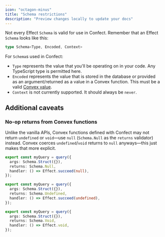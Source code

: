 ```yaml
---
icon: "octagon-minus"
title: "Schema restrictions"
description: "Preview changes locally to update your docs"
---
```


Not every Effect `Schema` is valid for use in Confect. Remember that an Effect `Schema` looks like this:

```typescript
type Schema<Type, Encoded, Context>
```

For `Schema`s used in Confect:

- `Type` represents the value that you'll be operating on in your code. Any TypeScript type is permitted here.
- `Encoded` represents the value that is stored in the database or provided as an argument/returned as a value in a Convex function. This must be a valid [Convex value](https://docs.convex.dev/database/types#convex-values).
- `Context` is not currently supported. It should always be `never`.

## Additional caveats

### No-op returns from Convex functions

Unlike the vanilla APIs, Convex functions defined with Confect may not return `undefined` or `void`—use `null` (`Schema.Null` as the `returns` validator) instead. Convex coerces `undefined`/`void` returns to `null` anyways—this just makes that more explicit.

```typescript ✅
export const myQuery = query({
  args: Schema.Struct({}),
  returns: Schema.Null,
  handler: () => Effect.succeed(null),
});
```

```typescript ❌
export const myQuery = query({
  args: Schema.Struct({}),
  returns: Schema.Undefined,
  handler: () => Effect.succeed(undefined),
});
```

```typescript ❌
export const myQuery = query({
  args: Schema.Struct({}),
  returns: Schema.Void,
  handler: () => Effect.void,
});
```
